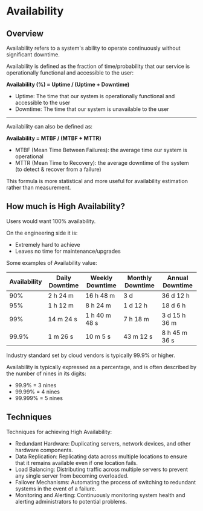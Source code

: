 # Availability

## Overview

Availability refers to a system's ability to operate continuously without significant downtime.

Availability is defined as the fraction of time/probability that our service is operationally functional and accessible to the user:

**Availability (%) = Uptime / (Uptime + Downtime)**

- Uptime: The time that our system is operationally functional and accessible to the user
- Downtime: The time that our system is unavailable to the user

---

Availability can also be defined as:

**Availability = MTBF / (MTBF + MTTR)**

- MTBF (Mean Time Between Failures): the average time our system is operational
- MTTR (Mean Time to Recovery): the average downtime of the system (to detect & recover from a failure)

This formula is more statistical and more useful for availability estimation rather than measurement.


## How much is High Availability?

Users would want 100% availability.

On the engineering side it is:
- Extremely hard to achieve
- Leaves no time for maintenance/upgrades

Some examples of Availability value:

| Availability | Daily Downtime | Weekly Downtime | Monthly Downtime | Annual Downtime |
|--------------|----------------|-----------------|------------------|-----------------|
| 90%          | 2 h 24 m       | 16 h 48 m       | 3 d              | 36 d 12 h       |
| 95%          | 1 h 12 m       | 8 h 24 m        | 1 d 12 h         | 18 d 6 h        |
| 99%          | 14 m 24 s      | 1 h 40 m 48 s   | 7 h 18 m         | 3 d 15 h 36 m   |
| 99.9%        | 1 m 26 s       | 10 m 5 s        | 43 m 12 s        | 8 h 45 m 36 s   |

Industry standard set by cloud vendors is typically 99.9% or higher.

Availability is typically expressed as a percentage, and is often described by the number of nines in its digits:
- 99.9% = 3 nines
- 99.99% = 4 nines
- 99.999% = 5 nines


## Techniques

Techniques for achieving High Availability:

- Redundant Hardware: Duplicating servers, network devices, and other hardware components.
- Data Replication: Replicating data across multiple locations to ensure that it remains available even if one location fails.
- Load Balancing: Distributing traffic across multiple servers to prevent any single server from becoming overloaded.
- Failover Mechanisms: Automating the process of switching to redundant systems in the event of a failure.
- Monitoring and Alerting: Continuously monitoring system health and alerting administrators to potential problems.
